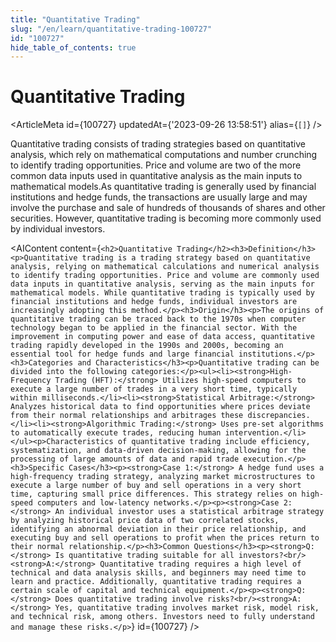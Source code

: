 ```yaml
---
title: "Quantitative Trading"
slug: "/en/learn/quantitative-trading-100727"
id: "100727"
hide_table_of_contents: true
---
```



# Quantitative Trading

<ArticleMeta id={100727} updatedAt={'2023-09-26 13:58:51'} alias={`[]`} />
<div className='border-solid border-b border-t-0 my-4 border-[var(--ifm-color-gray-300)]' />

Quantitative trading consists of trading strategies based on quantitative analysis, which rely on mathematical computations and number crunching to identify trading opportunities. Price and volume are two of the more common data inputs used in quantitative analysis as the main inputs to mathematical models.As quantitative trading is generally used by financial institutions and hedge funds, the transactions are usually large and may involve the purchase and sale of hundreds of thousands of shares and other securities. However, quantitative trading is becoming more commonly used by individual investors.

<AIContent content={`<h2>Quantitative Trading</h2><h3>Definition</h3><p>Quantitative trading is a trading strategy based on quantitative analysis, relying on mathematical calculations and numerical analysis to identify trading opportunities. Price and volume are commonly used data inputs in quantitative analysis, serving as the main inputs for mathematical models. While quantitative trading is typically used by financial institutions and hedge funds, individual investors are increasingly adopting this method.</p><h3>Origin</h3><p>The origins of quantitative trading can be traced back to the 1970s when computer technology began to be applied in the financial sector. With the improvement in computing power and ease of data access, quantitative trading rapidly developed in the 1990s and 2000s, becoming an essential tool for hedge funds and large financial institutions.</p><h3>Categories and Characteristics</h3><p>Quantitative trading can be divided into the following categories:</p><ul><li><strong>High-Frequency Trading (HFT):</strong> Utilizes high-speed computers to execute a large number of trades in a very short time, typically within milliseconds.</li><li><strong>Statistical Arbitrage:</strong> Analyzes historical data to find opportunities where prices deviate from their normal relationships and arbitrages these discrepancies.</li><li><strong>Algorithmic Trading:</strong> Uses pre-set algorithms to automatically execute trades, reducing human intervention.</li></ul><p>Characteristics of quantitative trading include efficiency, systematization, and data-driven decision-making, allowing for the processing of large amounts of data and rapid trade execution.</p><h3>Specific Cases</h3><p><strong>Case 1:</strong> A hedge fund uses a high-frequency trading strategy, analyzing market microstructures to execute a large number of buy and sell operations in a very short time, capturing small price differences. This strategy relies on high-speed computers and low-latency networks.</p><p><strong>Case 2:</strong> An individual investor uses a statistical arbitrage strategy by analyzing historical price data of two correlated stocks, identifying an abnormal deviation in their price relationship, and executing buy and sell operations to profit when the prices return to their normal relationship.</p><h3>Common Questions</h3><p><strong>Q:</strong> Is quantitative trading suitable for all investors?<br/><strong>A:</strong> Quantitative trading requires a high level of technical and data analysis skills, and beginners may need time to learn and practice. Additionally, quantitative trading requires a certain scale of capital and technical equipment.</p><p><strong>Q:</strong> Does quantitative trading involve risks?<br/><strong>A:</strong> Yes, quantitative trading involves market risk, model risk, and technical risk, among others. Investors need to fully understand and manage these risks.</p>`} id={100727} />
